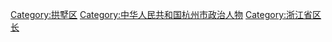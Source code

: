 [[Category:拱墅区|Category:拱墅区]]
[[Category:中华人民共和国杭州市政治人物|Category:中华人民共和国杭州市政治人物]]
[[Category:浙江省区长|Category:浙江省区长]]